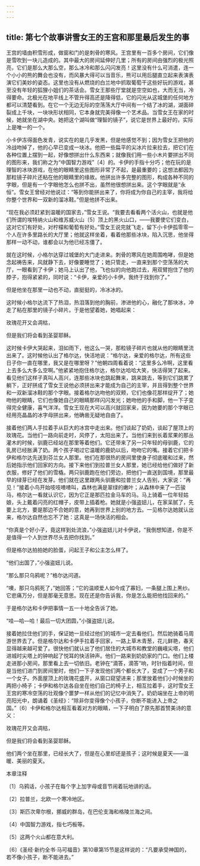 ```yaml
---
---
---
```

title: 第七个故事讲雪女王的王宫和那里最后发生的事
---



王宫的墙由积雪形成，做窗和门的是刺骨的寒风。王宫里有一百多个房间，它们像是雪吹到一块儿造成的。其中最大的房间延伸好几里；所有的房间由强烈的极光照亮，它们是那么大那么空，那么冰冷和那么闪闪发亮！这里没有什么可消遣，连一个小小的熊的舞会也没有，而风暴大得可以当音乐，熊可以用后腿直立起来表演表演它们美妙的姿态。这里也没有从燃烧的白兰地中抓取葡萄干这些好玩的游戏，甚至没有年轻的狐狸小姐们的茶话会。雪女王那些厅堂就是空空如也，大而无当，冷得要命。北极光在地平线上不管升得高还是降得低，它的闪光从这城堡的任何地方都可以清楚看到。在它一个无边无际的空荡荡大厅中间有一个结了冰的湖，湖面碎裂成上千块，一块块形状相同，它本身就完美得像一个艺术品。当雪女王在家的时候，她就坐在湖中央。她把这个湖叫做“理智的镜子”，说它是世界上最好的，实际上是唯一的一个。

小卡伊冻得面色发青，说实在的是几乎发黑，但是他感觉不到；因为雪女王把他的冷战吻掉了，他的心早已变成一块冰。他把一些扁平的尖冰片拉来拉去，把它们在各种位置上摆到一起，好像想拼出什么东西来；就像我们用一些小木片要拼出不同的图形来，我们称之为“中国智力游戏”〔4〕的。卡伊的手指十分巧；他在玩的是理智的冰块游戏，在他的眼睛里这些图形非常了不起，是最重要的；这想法都因为那粒镜子碎片还粘在他的眼睛里的缘故。他拼出许多完整的图形，构成各种不同的字眼，但是有一个字眼他怎么也拼不出，虽然他很想拼出来。这个字眼就是“永恒”。雪女王曾经对他说过：“等到你能拼出来了，你将成为你自己的主宰，我将给你整个世界和一双新的溜冰鞋。”但是他拼不出来。

“现在我必须赶紧到温暖的国家去，”雪女王说。“我要去看看两个活火山，也就是他们所谓的埃特纳火山和维苏威火山〔5〕顶上的黑火山口，——我要使它们变白，这对它们有好处，对柠檬和葡萄有好处。”雪女王说完就飞走，留下小卡伊孤零零一个人在许多里路长的大厅里；他就这样坐着，看着他那些冰块，陷入沉思，他坐得那样一动不动，谁都会以为他已经冻僵了。

就在这时候，小格尔达穿过城堡的大门走进来。刺骨的寒风在她周围咆哮，但是她念起祷告来，风就静下去，好像要睡觉了；她只管走，一直来到那个空荡荡的大厅，一眼看到了卡伊；她马上认出了他，飞也似的向他跑过去，用双臂抱住了他的脖子，抱得紧紧的，同时说：“卡伊，亲爱的小卡伊。我终于找到你了。”

但是他坐在那里一动也不动，直挺挺的，冷冰冰的。

这时候小格尔达流下了热泪，热泪落到他的胸前，渗进他的心，融化了那块冰，冲走了粘在那里的镜子小碎片。于是他望着她，她唱起来：





玫瑰花开又会凋枯，



但是我们将会看到圣婴耶稣。





这时候卡伊大哭起来，泪如雨下，他这么一哭，那粒镜子碎片也就从他的眼睛里流出来了。这时候他认出了格尔达，快活地说：“格尔达，亲爱的格尔达，所有这些日子你一直在哪里，我又是在哪里呀？”他朝四周看着说：“这里多么冷啊，这里看上去多么大多么空啊。”他紧紧地抱住格尔达，格尔达哈哈大笑，快活得哭了起来。看见他们这样子真叫人高兴，连那些冰块也跳起舞来，跳来跳去，等到它们跳累了躺下，正好拼成了雪女王说他必须拼出来才能成为自己的主宰，并且得到整个世界和一双新溜冰鞋的那个字眼。接着格尔达吻他的双颊，它们也像花那样绽开了；她吻他的眼睛，它们也像她自己的眼睛那样闪闪发光；她吻他的手和脚，他一下子变得完全健康，喜气洋洋。雪女王现在大可以高兴就回家来，因为她要的那个字眼已经用亮晶晶的冰字母拼出来，他确凿无疑地自由了。

接着他们两人手拉着手从巨大的冰宫中走出来。他们谈起了奶奶，谈起了屋顶上的玫瑰花。当他们一路向前走时，风停了，太阳出来了。当他们来到长着浆果的那丛灌木的时候，驯鹿已经站在那里等着他们。它还带来了另一只年轻的母驯鹿，它的乳房已经胀满了奶。两个孩子喝过它温暖的鹿奶以后，吻吻它的嘴。接着它们把卡伊和格尔达先送到芬兰女人那里。他们在那很热的房间里使身子彻底暖和过来，然后她指示他们回家的方向。接下来他们到拉普兰女人那里，她已经给他们做好了新衣服，修好了他们的雪橇。两只驯鹿跑在他们旁边，把他们一直送到国境，那里最早的绿芽已经在发芽。他们就在这里跟两头驯鹿和拉普兰女人告别，大家说：“再见！”接着小鸟开始吱吱喳喳叫，森林也满是翠绿的嫩叶；从森林中来了一匹骏马，格尔达一看就认识它，因为它正是那匹拉金马车的马。马上骑着一位年轻姑娘，头上戴着闪亮的红帽子，皮带上插着枪。她就是小强盗妞儿，在家呆腻了，先要上北方，要是那边不合她的意，她再到世界上别的地方去。一见格尔达她就认出来，格尔达自然也忘不了她：这真是一场快活的相会。

“你真是个好小子，竟这样到处流浪，”小强盗妞儿对卡伊说，“我倒想知道，你是不是值得一个人到世界尽头去把你找到。”

但是格尔达拍拍她的脸蛋，问起王子和公主怎么样了。

“他们出国了，”小强盗妞儿说。

“那么那只乌鸦呢？”格尔达问道。

“噢，那只乌鸦死了，”她回答；“它的温顺爱人如今成了寡妇，一条腿上围上黑纱。它悲痛万分，但是那毫无意思。现在还是你告诉我，你是怎么能把他找回来的。”

于是格尔达和卡伊把事情一五一十地全告诉了她。

“哇—哈—哈！最后一切大团圆，”小强盗妞儿说。

接着她拉住他们的手，保证她一旦经过他们的城市一定去看他们。然后她骑着马周游世界去了。但是格尔达和卡伊手拉着手回家，一路上草木青葱，花儿鲜艳，春天显得越来越可爱了。很快他们就认出了他们居住的大城市和教堂的巍峨尖塔，他们进城时尖塔上的钟响起了悦耳的快活钟声。他们一路来到奶奶家的门口。他们上楼走进那小房间，那里看上去一切依旧。老钟在“滴答，滴答”响，时针指着时间，但是当他们进门到房间里时，他们一下子发现他们两个都长大了，变成了一个男子和一个女子。外面屋顶上的玫瑰花盛开，从窗口窥望进来；那里放着他们小时候坐的两把小椅子；卡伊和格尔达各自坐在他们自己的椅子上，相互拉着手，这时雪女王王宫的寒冷空荡的壮观像个噩梦一样从他们的记忆中消失了。奶奶端坐在上帝的明亮阳光中，朗诵着《圣经》：“除非你变得像个小孩子，你断不能进入上帝之国。”〔6〕卡伊和格尔达相互看着对方的眼睛，一下子明白了原先那首赞美诗的意义：





玫瑰花开又会凋枯，



但是我们将会看到圣婴耶稣。





他们两个坐在那里，已经长大了，但是在心里却还是孩子；这时候是夏天——温暖、美丽的夏天。





本章注释

〔1〕乌鸦话，小孩子在每个字上加字母或音节闹着玩地讲的话。

〔2〕拉普兰，北欧一个寒冷地区。

〔3〕斯匹次卑尔根，挪威的群岛，在巴伦支海和格陵兰海之间。

〔4〕中国智力游戏，指七巧板等。

〔5〕这两个火山都在意大利。

〔6〕《圣经·新约全书·马可福音》第10章第15节是这样说的：“凡要承受神国的，若不像小孩子，断不能进去。”